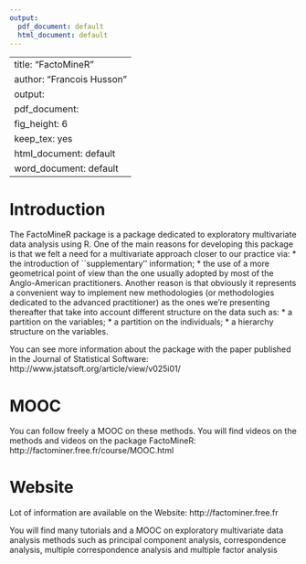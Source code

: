 ---
output:
  pdf_document: default
  html_document: default
---
<!--
%\VignetteEngine{knitr::knitr}
%\VignetteIndexEntry{FactoMineR}
-->

---
title: "FactoMineR"
author: "Francois Husson"
output:
  pdf_document:
    fig_height: 6
    keep_tex: yes
  html_document: default
  word_document: default
---


# Introduction

The FactoMineR package is a package dedicated to exploratory multivariate data analysis using R. 
One of the main reasons for developing this package is that we felt a need for a multivariate
approach closer to our practice via:
* the introduction of ``supplementary'' information;
* the use of a more geometrical point of view than the one
usually adopted by most of the Anglo-American practitioners.
Another reason is that obviously it represents a convenient way to
implement new methodologies (or methodologies dedicated to the
advanced practitioner) as the ones we're presenting thereafter
that take into account different structure on the data such as:
* a partition on the variables;
* a partition on the individuals;
* a hierarchy structure on the variables.

You can see more information about the package with the paper published in 
the Journal of Statistical Software: 
http://www.jstatsoft.org/article/view/v025i01/

# MOOC

You can follow freely a MOOC on these methods. You will find videos on the methods and videos on the package FactoMineR:
http://factominer.free.fr/course/MOOC.html

# Website

Lot of information are available on the Website:
http://factominer.free.fr

You will find many tutorials and a MOOC on exploratory multivariate data analysis methods such as principal component analysis, correspondence analysis, multiple correspondence analysis and multiple factor analysis

